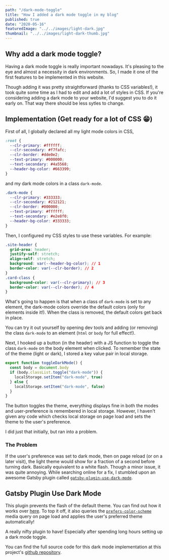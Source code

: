 ```yaml
---
path: "/dark-mode-toggle"
title: "How I added a dark mode toggle in my blog"
published: true
date: "2020-05-16"
featuredImage: "../../images/light-dark.jpg"
thumbnail: "../../images/light-dark-thumb.jpg"
---
```

## Why add a dark mode toggle?
Having a dark mode toggle is really important nowadays. It's pleasing to the eye and almost a necessity in dark environments. So, I made
it one of the first features to be implemented in this website. 

Though adding it was pretty straightforward (thanks to CSS variables!), it took quite some time as I had to edit and add a lot of styles in
CSS. If you're considering adding a dark mode to your website, I'd suggest you to do it early on. That way there should be less sytles
to change.

## Implementation (Get ready for a lot of CSS 😁)
First of all, l globally declared all my light mode colors in CSS,

```css
:root {
  --clr-primary: #ffffff;
  --clr-secondary: #f7fafc;
  --clr-border: #dde0e2;
  --text-primary: #000000;
  --text-secondary: #4a5568;
  --header-bg-color: #663399;
}
```

and my dark mode colors in a class `dark-mode`.

```css
.dark-mode {
  --clr-primary: #333333;
  --clr-secondary: #212121;
  --clr-border: #000000;
  --text-primary: #ffffff;
  --text-secondary: #e2e8f0;
  --header-bg-color: #333333;
}
```

Then, I configured my CSS styles to use these variables. For example:

```css
.site-header {
  grid-area: header;
  justify-self: stretch;
  align-self: stretch;
  background: var(--header-bg-color); // 1
  border-color: var(--clr-border); // 2
}
.card-class {
  background-color: var(--clr-primary); // 3
  border-color: var(--clr-border); // 4
}
```

What's going to happen is that when a class of `dark-mode` is set to any element, the dark-mode colors override the default colors
(only for elements inside it!). When the class is removed, the default colors get back in place.

You can try it out yourself by opening dev tools and adding (or removing) the class `dark-mode` to an element (`html` or `body` for full 
effect!).

Next, I hooked up a button (in the header) with a JS function to toggle the class `dark-mode` on the body element when clicked.
To remember the state of the theme (light or dark), I stored a key value pair in local storage.

```javascript
export function toggleDarkMode() {
  const body = document.body
  if (body.classList.toggle("dark-mode")) {
    localStorage.setItem("dark-mode", true)
  } else {
    localStorage.setItem("dark-mode", false)
  }
}
```

The button toggles the theme, everything displays fine in both the modes and user-preference is remembered in local storage.
However, I haven't given any code which checks local storage on page load and sets the theme to the user's preference.

I did just that initially, but ran into a problem.

### The Problem
If the user's preference was set to dark mode, then on page reload (or on a later visit), the light theme would show for a fraction of a 
second before turning dark. Basically equivalent to a white flash. Though a minor issue, it was quite annoying. While searching online
for a fix, I stumbled upon an awesome Gatsby plugin called 
[`gatsby-plugin-use-dark-mode`](https://www.gatsbyjs.org/packages/gatsby-plugin-use-dark-mode/).

## Gatsby Plugin Use Dark Mode
This plugin prevents the flash of the default theme. You can find out how it works over 
[here](https://github.com/donavon/use-dark-mode#that-flash). To top it off, it also queries the 
[`prefers-color-scheme`](https://developer.mozilla.org/en-US/docs/Web/CSS/@media/prefers-color-scheme) media query on page load 
and applies the user's preferred theme automatically!

 A really nifty plugin to have! Especially after spending long hours setting up a dark mode toggle.

 You can find the full source code for this dark mode implementation at this project's 
 [github repository](https://github.com/InfernoCoder11/personal-blog).